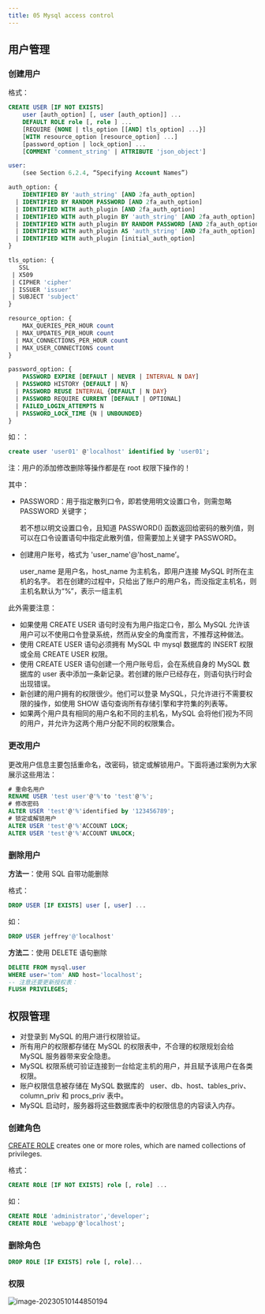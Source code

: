 ```yaml
---
title: 05 Mysql access control
---
```



## 用户管理

### 创建用户

格式：

```sql
CREATE USER [IF NOT EXISTS]
    user [auth_option] [, user [auth_option]] ...
    DEFAULT ROLE role [, role ] ...
    [REQUIRE {NONE | tls_option [[AND] tls_option] ...}]
    [WITH resource_option [resource_option] ...]
    [password_option | lock_option] ...
    [COMMENT 'comment_string' | ATTRIBUTE 'json_object']

user:
    (see Section 6.2.4, “Specifying Account Names”)

auth_option: {
    IDENTIFIED BY 'auth_string' [AND 2fa_auth_option]
  | IDENTIFIED BY RANDOM PASSWORD [AND 2fa_auth_option]
  | IDENTIFIED WITH auth_plugin [AND 2fa_auth_option]
  | IDENTIFIED WITH auth_plugin BY 'auth_string' [AND 2fa_auth_option]
  | IDENTIFIED WITH auth_plugin BY RANDOM PASSWORD [AND 2fa_auth_option]
  | IDENTIFIED WITH auth_plugin AS 'auth_string' [AND 2fa_auth_option]
  | IDENTIFIED WITH auth_plugin [initial_auth_option]
}

tls_option: {
   SSL
 | X509
 | CIPHER 'cipher'
 | ISSUER 'issuer'
 | SUBJECT 'subject'
}

resource_option: {
    MAX_QUERIES_PER_HOUR count
  | MAX_UPDATES_PER_HOUR count
  | MAX_CONNECTIONS_PER_HOUR count
  | MAX_USER_CONNECTIONS count
}

password_option: {
    PASSWORD EXPIRE [DEFAULT | NEVER | INTERVAL N DAY]
  | PASSWORD HISTORY {DEFAULT | N}
  | PASSWORD REUSE INTERVAL {DEFAULT | N DAY}
  | PASSWORD REQUIRE CURRENT [DEFAULT | OPTIONAL]
  | FAILED_LOGIN_ATTEMPTS N
  | PASSWORD_LOCK_TIME {N | UNBOUNDED}
}
```

如：：

```sql
create user 'user01' @'localhost' identified by 'user01';
```

<Callout type="warn" emoji="🛡️">
  注：用户的添加修改删除等操作都是在 root 权限下操作的！
</Callout>

其中：

- PASSWORD：用于指定散列口令，即若使用明文设置口令，则需忽略 PASSWORD 关键字；

  若不想以明文设置口令，且知道 PASSWORD() 函数返回给密码的散列值，则可以在口令设置语句中指定此散列值，但需要加上关键字 PASSWORD。

- 创建用户账号，格式为 'user_name'@'host_name’。

  user_name 是用户名，host_name 为主机名，即用户连接 MySQL 时所在主机的名字。
  若在创建的过程中，只给出了账户的用户名，而没指定主机名，则主机名默认为“%”，表示一组主机

此外需要注意：

- 如果使用 CREATE USER 语句时没有为用户指定口令，那么 MySQL 允许该用户可以不使用口令登录系统，然而从安全的角度而言，不推荐这种做法。
- 使用 CREATE USER 语句必须拥有 MySQL 中 mysql 数据库的 INSERT 权限或全局 CREATE USER 权限。
- 使用 CREATE USER 语句创建一个用户账号后，会在系统自身的 MySQL 数据库的 user 表中添加一条新记录。若创建的账户已经存在，则语句执行时会出现错误。
- 新创建的用户拥有的权限很少。他们可以登录 MySQL，只允许进行不需要权限的操作，如使用 SHOW 语句查询所有存储引擎和字符集的列表等。
- 如果两个用户具有相同的用户名和不同的主机名，MySQL 会将他们视为不同的用户，并允许为这两个用户分配不同的权限集合。

### 更改用户

更改用户信息主要包括重命名，改密码，锁定或解锁用户。下面将通过案例为大家展示这些用法：

```sql
# 重命名用户
RENAME USER 'test user'@'%'to 'test'@'%';
# 修改密码
ALTER USER 'test'@'%'identified by '123456789';
# 锁定或解锁用户
ALTER USER 'test'@'%'ACCOUNT LOCK;
ALTER USER 'test'@'%'ACCOUNT UNLOCK;
```

### 删除用户

**方法一**：使用 SQL 自带功能删除

格式：

```sql
DROP USER [IF EXISTS] user [, user] ...
```

如：

```sql
DROP USER jeffrey'@'localhost'
```

**方法二**：使用 DELETE 语句删除

```sql
DELETE FROM mysql.user
WHERE user='tom' AND host='localhost';
-- 注意还要更新授权表：
FLUSH PRIVILEGES;
```

## 权限管理

- 对登录到 MySQL 的用户进行权限验证。
- 所有用户的权限都存储在 MySQL 的权限表中，不合理的权限规划会给 MySQL 服务器带来安全隐患。
- MySQL 权限系统可验证连接到一台给定主机的用户，并且赋予该用户在各类权限。
- 账户权限信息被存储在 MySQL 数据库的   user、db、host、tables_priv、column_priv 和 procs_priv 表中。
- MySQL 启动时，服务器将这些数据库表中的权限信息的内容读入内存。

### 创建角色

[CREATE ROLE](https://dev.mysql.com/doc/refman/8.0/en/create-role.html) creates one or more roles, which are named collections of privileges.

格式：

```sql
CREATE ROLE [IF NOT EXISTS] role [, role] ...
```

如：

```sql
CREATE ROLE 'administrator','developer';
CREATE ROLE 'webapp'@'localhost';
```

### 删除角色

```sql
DROP ROLE [IF EXISTS] role [, role]...
```

### 权限

![image-20230510144850194](./05-access-control.assets/image-20230510144850194.png)
